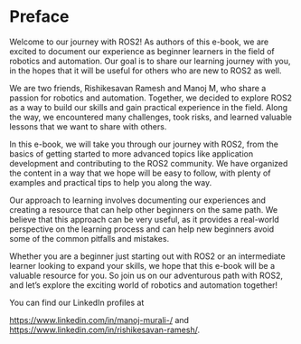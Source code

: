 # Preface {.unnumbered}

Welcome to our journey with ROS2! As authors of this e-book, we are excited to document our experience as beginner learners in the field of robotics and automation. Our goal is to share our learning journey with you, in the hopes that it will be useful for others who are new to ROS2 as well.

We are two friends, Rishikesavan Ramesh and Manoj M, who share a passion for robotics and automation. Together, we decided to explore ROS2 as a way to build our skills and gain practical experience in the field. Along the way, we encountered many challenges, took risks, and learned valuable lessons that we want to share with others.

In this e-book, we will take you through our journey with ROS2, from the basics of getting started to more advanced topics like application development and contributing to the ROS2 community. We have organized the content in a way that we hope will be easy to follow, with plenty of examples and practical tips to help you along the way.

Our approach to learning involves documenting our experiences and creating a resource that can help other beginners on the same path. We believe that this approach can be very useful, as it provides a real-world perspective on the learning process and can help new beginners avoid some of the common pitfalls and mistakes.

Whether you are a beginner just starting out with ROS2 or an intermediate learner looking to expand your skills, we hope that this e-book will be a valuable resource for you. So join us on our adventurous path with ROS2, and let's explore the exciting world of robotics and automation together!

You can find our LinkedIn profiles at 

[https://www.linkedin.com/in/manoj-murali-/](https://www.linkedin.com/in/manoj-murali-/) and [https://www.linkedin.com/in/rishikesavan-ramesh/](https://www.linkedin.com/in/rishikesavan-ramesh/).
